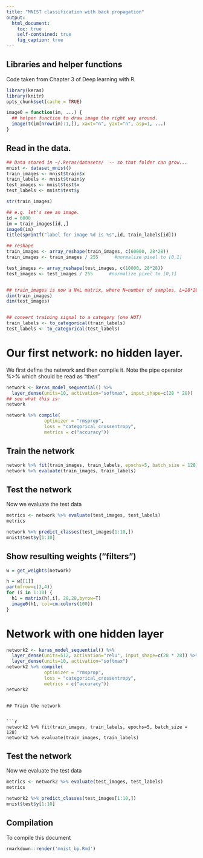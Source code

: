 ```yaml
---
title: "MNIST classification with back propagation"
output:
  html_document:
    toc: true
    self-contained: true
    fig_caption: true
---
```


## Libraries and helper functions

Code taken from Chapter 3 of Deep learning with R.

```r
library(keras)
library(knitr)
opts_chunk$set(cache = TRUE)

image0 = function(im, ...) {
  ## helper function to draw image the right way around.
  image(t(im[nrow(im):1,]), xaxt="n", yaxt="n", asp=1, ...)
}
```


## Read in the data.

```r

## Data stored in ~/.keras/datasets/  -- so that folder can grow...
mnist <- dataset_mnist()
train_images <- mnist$train$x
train_labels <- mnist$train$y
test_images <- mnist$test$x
test_labels <- mnist$test$y

str(train_images)

## e.g. let's see an image.
id = 6000
im = train_images[id,,]
image0(im)
title(sprintf("label for image %d is %s",id, train_labels[id]))

## reshape
train_images <- array_reshape(train_images, c(60000, 28*28))
train_images <- train_images / 255      #normalize pixel to [0,1]

test_images <- array_reshape(test_images, c(10000, 28*28))
test_images <- test_images / 255      #normalize pixel to [0,1]


## train_images is now a NxL matrix, where N=number of samples, L=28*28
dim(train_images)
dim(test_images)


## convert training signal to a category (one HOT)
train_labels <- to_categorical(train_labels)
test_labels <- to_categorical(test_labels)
```


# Our first network: no hidden layer.

We first define the network and then compile it.  Note the pipe
operator %>% which should be read as "then"

```r
network <- keras_model_sequential() %>%
  layer_dense(units=10, activation="softmax", input_shape=c(28 * 28))
## see what this is:
network

network %>% compile(
              optimizer = "rmsprop",
              loss = "categorical_crossentropy",
              metrics = c("accuracy"))
```

## Train the network


```r
network %>% fit(train_images, train_labels, epochs=5, batch_size = 128)
network %>% evaluate(train_images, train_labels)
```


## Test the network 

Now we evaluate the test data 
```r
metrics <- network %>% evaluate(test_images, test_labels)
metrics

network %>% predict_classes(test_images[1:10,])
mnist$test$y[1:10]
```

## Show resulting weights ("filters")

```r
w = get_weights(network)

h = w[[1]]
par(mfrow=c(3,4))
for (i in 1:10) {
  h1 = matrix(h[,i], 28,28,byrow=T)
  image0(h1, col=cm.colors(100))
}
```


# Network with one hidden layer 


```r
network2 <- keras_model_sequential() %>%
  layer_dense(units=512, activation="relu", input_shape=c(28 * 28)) %>%
  layer_dense(units=10, activation="softmax")
network2 %>% compile(
              optimizer = "rmsprop",
              loss = "categorical_crossentropy",
              metrics = c("accuracy"))
network2
```

```

## Train the network


```r
network2 %>% fit(train_images, train_labels, epochs=5, batch_size = 128)
network2 %>% evaluate(train_images, train_labels)
```


## Test the network 

Now we evaluate the test data 
```r
metrics <- network2 %>% evaluate(test_images, test_labels)
metrics

network2 %>% predict_classes(test_images[1:10,])
mnist$test$y[1:10]
```





## Compilation

To compile this document

```r
rmarkdown::render('mnist_bp.Rmd')
```
